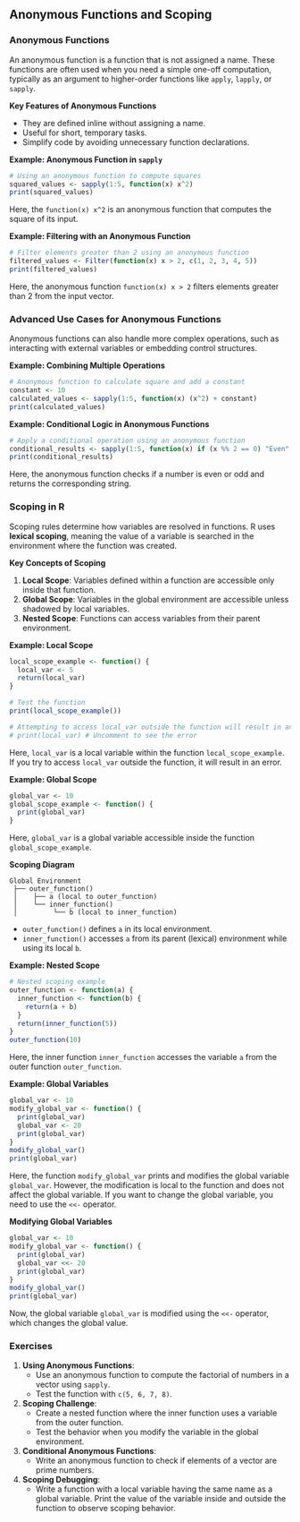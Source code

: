 ## Anonymous Functions and Scoping {#anonymous-and-scoping}

### Anonymous Functions

An anonymous function is a function that is not assigned a name. These functions are often used when you need a simple one-off computation, typically as an argument to higher-order functions like `apply`, `lapply`, or `sapply`. 

**Key Features of Anonymous Functions**

- They are defined inline without assigning a name.
- Useful for short, temporary tasks.
- Simplify code by avoiding unnecessary function declarations.

**Example: Anonymous Function in `sapply`**

```r
# Using an anonymous function to compute squares
squared_values <- sapply(1:5, function(x) x^2)
print(squared_values)
```

Here, the `function(x) x^2` is an anonymous function that computes the square of its input.

**Example: Filtering with an Anonymous Function**

```r
# Filter elements greater than 2 using an anonymous function
filtered_values <- Filter(function(x) x > 2, c(1, 2, 3, 4, 5))
print(filtered_values)
```

Here, the anonymous function `function(x) x > 2` filters elements greater than 2 from the input vector.

### Advanced Use Cases for Anonymous Functions

Anonymous functions can also handle more complex operations, such as interacting with external variables or embedding control structures.

**Example: Combining Multiple Operations**

```r
# Anonymous function to calculate square and add a constant
constant <- 10
calculated_values <- sapply(1:5, function(x) (x^2) + constant)
print(calculated_values)
```


**Example: Conditional Logic in Anonymous Functions**

```r
# Apply a conditional operation using an anonymous function
conditional_results <- sapply(1:5, function(x) if (x %% 2 == 0) "Even" else "Odd")
print(conditional_results)
```

Here, the anonymous function checks if a number is even or odd and returns the corresponding string.

### Scoping in R

Scoping rules determine how variables are resolved in functions. R uses **lexical scoping**, meaning the value of a variable is searched in the environment where the function was created.


**Key Concepts of Scoping**

1. **Local Scope**: Variables defined within a function are accessible only inside that function.
2. **Global Scope**: Variables in the global environment are accessible unless shadowed by local variables.
3. **Nested Scope**: Functions can access variables from their parent environment.



**Example: Local Scope**

```r
local_scope_example <- function() {
  local_var <- 5
  return(local_var)
}

# Test the function
print(local_scope_example())

# Attempting to access local_var outside the function will result in an error
# print(local_var) # Uncomment to see the error
```

Here, `local_var` is a local variable within the function `local_scope_example`. If you try to access `local_var` outside the function, it will result in an error.

**Example: Global Scope**

```r
global_var <- 10
global_scope_example <- function() {
  print(global_var)
}
```

Here, `global_var` is a global variable accessible inside the function `global_scope_example`.



**Scoping Diagram**

```plaintext
Global Environment
 ├── outer_function()
 │    ├── a (local to outer_function)
 │    └── inner_function()
 │         └── b (local to inner_function)
```

- `outer_function()` defines `a` in its local environment.
- `inner_function()` accesses `a` from its parent (lexical) environment while using its local `b`.

**Example: Nested Scope**

```r
# Nested scoping example
outer_function <- function(a) {
  inner_function <- function(b) {
    return(a + b)
  }
  return(inner_function(5))
}
outer_function(10)
```

Here, the inner function `inner_function` accesses the variable `a` from the outer function `outer_function`.



**Example: Global Variables**

```r
global_var <- 10
modify_global_var <- function() {
  print(global_var)
  global_var <- 20
  print(global_var)
}
modify_global_var()
print(global_var)
```
Here, the function `modify_global_var` prints and modifies the global variable `global_var`. However, the modification is local to the function and does not affect the global variable. If you want to change the global variable, you need to use the `<<-` operator.

**Modifying Global Variables**

```r
global_var <- 10
modify_global_var <- function() {
  print(global_var)
  global_var <<- 20
  print(global_var)
}
modify_global_var()
print(global_var)
```

Now, the global variable `global_var` is modified using the `<<-` operator, which changes the global value.

### Exercises

1. **Using Anonymous Functions**:
   - Use an anonymous function to compute the factorial of numbers in a vector using `sapply`.
   - Test the function with `c(5, 6, 7, 8)`.

2. **Scoping Challenge**:
   - Create a nested function where the inner function uses a variable from the outer function.
   - Test the behavior when you modify the variable in the global environment.

3. **Conditional Anonymous Functions**:
   - Write an anonymous function to check if elements of a vector are prime numbers.

4. **Scoping Debugging**:
   - Write a function with a local variable having the same name as a global variable. Print the value of the variable inside and outside the function to observe scoping behavior.
